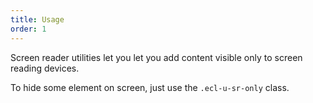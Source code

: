 ```yaml
---
title: Usage
order: 1
---
```



<Paragraph size="lead">
  Screen reader utilities let you let you add content visible only to screen
  reading devices.
</Paragraph>

To hide some element on screen, just use the `.ecl-u-sr-only` class.
